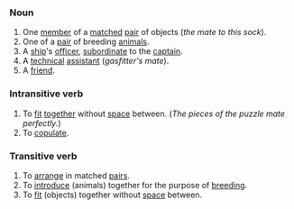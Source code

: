 ===Noun===

# One [[member]] of a [[match]]ed [[pair]] of objects (''the mate to this sock'').
# One of a [[pair]] of breeding [[animal]]s.
# A [[ship]]'s [[officer]], [[subordinate]] to the [[captain]].
# A [[technical]] [[assistant]] (''gasfitter's mate'').
# A [[friend]].

===Intransitive verb===

# To [[fit]] [[together]] without [[space]] between.  (''The pieces of the puzzle mate perfectly.'')
# To [[copulate]].

===Transitive verb===

# To [[arrange]] in matched [[pair]]s.
# To [[introduce]] (animals) together for the purpose of [[breeding]].
# To [[fit]] (objects) together without [[space]] between.